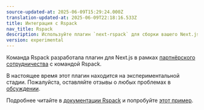 ```yaml
---
source-updated-at: 2025-06-09T15:29:24.000Z
translation-updated-at: 2025-06-09T22:18:16.533Z
title: Интеграция с Rspack
nav_title: Rspack
description: Используйте плагин `next-rspack` для сборки вашего Next.js-приложения с помощью Rspack.
version: experimental
---
```


Команда Rspack разработала плагин для Next.js в рамках [партнёрского сотрудничества](https://rspack.rs/blog/rspack-next-partner) с командой Rspack.

В настоящее время этот плагин находится на экспериментальной стадии. Пожалуйста, оставляйте отзывы о любых проблемах в [обсуждении](https://github.com/vercel/next.js/discussions/77800).

Подробнее читайте в [документации Rspack](https://rspack.rs/guide/tech/next) и попробуйте [этот пример](https://github.com/vercel/next.js/tree/canary/examples/with-rspack).